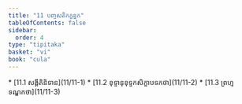 ```yaml
---
title: "11 បញ្ចសតិកក្ខន្ធក"
tableOfContents: false
sidebar:
  order: 4
type: "tipitaka"
basket: "vi"
book: "cula"
---
```



<DynamicBreadcrumb />



<TableOfContents book="cula" section="11">
* [11.1 សង្គីតិនិទាន](11/11-1)
* [11.2 ខុទ្ទានុខុទ្ទកសិក្ខាបទកថា](11/11-2)
* [11.3 ព្រហ្មទណ្ឌកថា](11/11-3)
</TableOfContents>